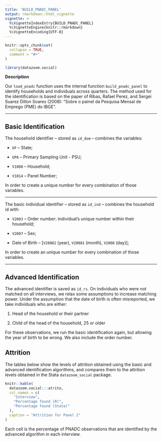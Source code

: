 ```yaml
---
title: 'BUILD_PNADC_PANEL'
output: rmarkdown::html_vignette
vignette: >
  %\VignetteIndexEntry{BUILD_PNADC_PANEL}
  %\VignetteEngine{knitr::rmarkdown}
  %\VignetteEncoding{UTF-8}
---
```


```r
knitr::opts_chunk$set(
  collapse = TRUE,
  comment = "#>"
)

library(datazoom.social)
```

**Description**

Our `load_pnadc` function uses the internal function `build_pnadc_panel` to identify households and individuals across quarters. The method used for the identification is based on the paper of Ribas, Rafael Perez, and Sergei Suarez Dillon Soares (2008): "Sobre o painel da Pesquisa Mensal de Emprego (PME) do IBGE". 

***

## Basic Identification

The household identifier -- stored as `id_dom` -- combines the variables:

* `UF` -- State;

* `UPA` -- Primary Sampling Unit - PSU;

* `V1008` -- Household;

* `V1014` -- Panel Number;

In order to create a unique number for every combination of those variables.

***

The basic individual identifier -- stored as `id_ind` -- combines the household id with:

* `V2003` – Order number: individual's unique number within their household;

* `V2007` -- Sex;

* Date of Birth -- [`V20082` (year), `V20081` (month), `V2008` (day)];

In order to create an unique number for every combination of those variables.

***

## Advanced Identification

The advanced identifier is saved as `id_rs`. On individuals who were not matched on all interviews, we relax some assumptions to increase matching power. Under the assumption that the date of birth is often misreported, we take individuals who are either:

1. Head of the household or their partner

2. Child of the head of the household, 25 or older

For these observations, we run the basic identification again, but allowing the year of birth to be wrong. We also include the order number.

## Attrition

The tables below show the levels of attrition obtained using the basic and advanced identification algorithms, and compares them to the attrition levels obtained in the Stata `datazoom_social` package.

```r
knitr::kable(
  datazoom.social:::atrito,
  col.names = c(
    "Interview",
    "Percentage found (R)",
    "Percentage found (Stata)"
  ),
  caption = "Attrition for Panel 2"
)
```

Each cell is the percentage of PNADC observations that are identified by the advanced algorithm in each interview.
